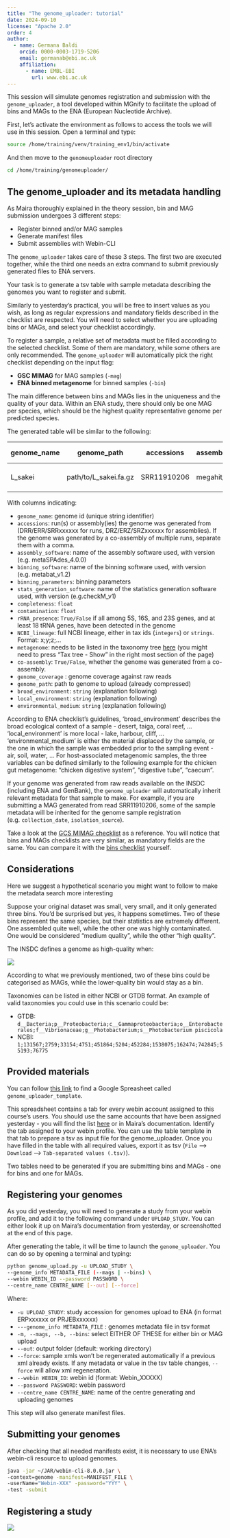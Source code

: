 ```yaml
---
title: "The genome_uploader: tutorial"
date: 2024-09-10
license: "Apache 2.0"
order: 4
author:
  - name: Germana Baldi
    orcid: 0000-0003-1719-5206
    email: germanab@ebi.ac.uk
    affiliation: 
      - name: EMBL-EBI
        url: www.ebi.ac.uk
---
```


This session will simulate genomes registration and submission with the `genome_uploader`, a tool developed within MGnify to facilitate the upload of bins and MAGs to the ENA (European Nucleotide Archive).

First, let's activate the environment as follows to access the tools we will use in this session. Open a terminal and type:

```bash
source /home/training/venv/training_env1/bin/activate
```

And then move to the `genomeuploader` root directory

```bash
cd /home/training/genomeuploader/
```

## The genome_uploader and its metadata handling

As Maira thoroughly explained in the theory session, bin and MAG submission undergoes 3 different steps:

* Register binned and/or MAG samples
* Generate manifest files
* Submit assemblies with Webin-CLI

The `genome_uploader` takes care of these 3 steps. The first two are executed together, while the third one needs an extra command to submit previously generated files to ENA servers.

:::{.callout-step .callout-tip}
Your task is to generate a tsv table with sample metadata describing the genomes you want to register and submit.
:::

Similarly to yesterday's practical, you will be free to insert values as you wish, as long as regular expressions and mandatory fields described in the checklist are respected. You will need to select whether you are uploading bins or MAGs, and select your checklist accordingly. 

:::{.callout-note}
To register a sample, a relative set of metadata must be filled according to the selected checklist. Some of them are mandatory, while some others are only recommended. The `genome_uploader` will automatically pick the right checklist depending on the input flag:

* __GSC MIMAG__ for MAG samples (`-mag`)
* __ENA binned metagenome__ for binned samples (`-bin`)
:::

The main difference between bins and MAGs lies in the uniqueness and the quality of your data. Within an ENA study, there should only be one MAG per species, which should be the highest quality representative genome per predicted species. 

The generated table will be similar to the following:

::: {.table-responsive}
| genome_name | genome_path | accessions | assembly_software | binning_software | binning_parameters | stats_generation_software | completeness | contamination | genome_coverage | metagenome | co-assembly | broad_environment | local_environment | environmental_medium | rRNA_presence | taxonomy_lineage |
| --- | --- | --- | --- | --- | --- | --- | --- | --- | --- | --- | --- | --- | --- | --- | --- | --- |
| L_sakei | path/to/L_sakei.fa.gz | SRR11910206 | megahit_v1.2.9 | metabat_v1.2 | default | CheckM2_v1.0.1 | 99.7 | 0.38 | 27 | marine sediment metagenome | False | marine | coast | coastal sediment | True | d__Bacteria;p__Firmicutes;c__Bacilli;o__Lactobacillales;f__Lactobacillaceae;g__Latilactobacillus;s__Lactobacillus sakei |
:::

With columns indicating:

  * `genome_name`: genome id (unique string identifier)
  * `accessions`: run(s) or assembly(ies) the genome was generated from (DRR/ERR/SRRxxxxxx for runs, DRZ/ERZ/SRZxxxxxx for assemblies). If the genome was generated by a co-assembly of multiple runs, separate them with a comma.
  * `assembly_software`: name of the assembly software used, with version (e.g. metaSPAdes_4.0.0)
  * `binning_software`: name of the binning software used, with version (e.g. metabat_v1.2)
  * `binning_parameters`: binning parameters
  * `stats_generation_software`: name of the statistics generation software used, with version (e.g.checkM_v1)
  * `completeness`: `float`
  * `contamination`: `float`
  * `rRNA_presence`: `True/False` if all among 5S, 16S, and 23S genes, and at least 18 tRNA genes, have been detected in the genome
  * `NCBI_lineage`: full NCBI lineage, either in tax ids (`integers`) or `strings`. Format: x;y;z;...
  * `metagenome`: needs to be listed in the taxonomy tree [here](<https://www.ebi.ac.uk/ena/browser/view/408169?show=tax-tree>) (you might need to press "Tax tree - Show" in the right most section of the page)
  * `co-assembly`: `True/False`, whether the genome was generated from a co-assembly.
  * `genome_coverage` : genome coverage against raw reads
  * `genome_path`: path to genome to upload (already compressed)
  * `broad_environment`: `string` (explanation following)
  * `local_environment`: `string` (explanation following)
  * `environmental_medium`: `string` (explanation following)

According to ENA checklist's guidelines, 'broad_environment' describes the broad ecological context of a sample - desert, taiga, coral reef, ... 'local_environment' is more local - lake, harbour, cliff, ... 'environmental_medium' is either the material displaced by the sample, or the one in which the sample was embedded prior to the sampling event - air, soil, water, ... For host-associated metagenomic samples, the three variables can be defined similarly to the following example for the chicken gut metagenome: "chicken digestive system", "digestive tube", "caecum". 

If your genome was generated from raw reads available on the INSDC (including ENA and GenBank), the `genome_uploader` will automatically inherit relevant metadata for that sample to make. For example, if you are submitting a MAG generated from read SRR11910206, some of the sample metadata will be inherited for the genome sample registration (e.g. `collection_date`, `isolation_source`). 

Take a look at the [GCS MIMAG checklist](https://www.ebi.ac.uk/ena/browser/view/ERC000047) as a reference. You will notice that bins and MAGs checklists are very similar, as mandatory fields are the same. You can compare it with the [bins checklist](https://www.ebi.ac.uk/ena/browser/view/ERC000050) yourself.

## Considerations

Here we suggest a hypothetical scenario you might want to follow to make the metadata search more interesting

Suppose your original dataset was small, very small, and it only generated three bins. You'd be surprised but yes, it happens sometimes. Two of these bins represent the same species, but their statistics are extremely different. One assembled quite well, while the other one was highly contaminated. One would be considered "medium quality", while the other "high quality". 

:::{.callout-tip}
The INSDC defines a genome as high-quality when: 

![](genome_uploader/high-quality-def-genomeUploader.png)
::: 

According to what we previously mentioned, two of these bins could be categorised as MAGs, while the lower-quality bin would stay as a bin.

:::{.callout-tip}
Taxonomies can be listed in either NCBI or GTDB format. An example of valid taxonomies you could use in this scenario could be:

* GTDB: `d__Bacteria;p__Proteobacteria;c__Gammaproteobacteria;o__Enterobacterales;f__Vibrionaceae;g__Photobacterium;s__Photobacterium piscicola`
* NCBI: `1;131567;2759;33154;4751;451864;5204;452284;1538075;162474;742845;55193;76775`
:::

## Provided materials
You can follow [this link](https://docs.google.com/spreadsheets/d/1eT05boK8MkGq6MNOBMa1w0qHD-n5e5aU03_nu4CBBiA/edit?usp=sharing) to find a Google Spreasheet called `genome_uploader_template`. 

This spreadsheet contains a tab for every webin account assigned to this course's users. You should use the same accounts that have been assigned yesterday - you will find the list [here](https://docs.google.com/document/d/1VnV5sf4oETrHjXwRpT7RBB00wABGLES1/edit#heading=h.gjdgxs) or in Maira's documentation. Identify the tab assigned to your webin profile. You can use the table template in that tab to prepare a tsv as input file for the genome_uploader. Once you have filled in the table with all required values, export it as tsv (`File` --> `Download` --> `Tab-separated values (.tsv)`).

:::{.callout-warning}
Two tables need to be generated if you are submitting bins and MAGs - one for bins and one for MAGs.
:::

## Registering your genomes

:::{.callout-warning}
As you did yesterday, you will need to generate a study from your webin profile, and add it to the following command under `UPLOAD_STUDY`. You can either look it up on Maira's documentation from yesterday, or screenshotted at the end of this page.
:::

After generating the table, it will be time to launch the `genome_uploader`. You can do so by opening a terminal and typing:

```bash
python genome_upload.py -u UPLOAD_STUDY \
--genome_info METADATA_FILE (--mags | --bins) \
--webin WEBIN_ID --password PASSWORD \
--centre_name CENTRE_NAME [--out] [--force]
```

Where:

* `-u UPLOAD_STUDY`: study accession for genomes upload to ENA (in format ERPxxxxxx or PRJEBxxxxxx)
* `---genome_info METADATA_FILE` : genomes metadata file in tsv format
* `-m, --mags, --b, --bins`: select EITHER OF THESE for either bin or MAG upload
* `--out`: output folder (default: working directory)
* `--force`: sample xmls won't be regenerated automatically if a previous xml already exists. If any metadata or value in the tsv table changes, `--force` will allow xml regeneration.
* `--webin WEBIN_ID`: webin id (format: Webin_XXXXX)
* `--password PASSWORD`: webin password
* `--centre_name CENTRE_NAME`: name of the centre generating and uploading genomes

This step will also generate manifest files. 

## Submitting your genomes
After checking that all needed manifests exist, it is necessary to use ENA's webin-cli resource to upload genomes.

```bash
java -jar ~/JAR/webin-cli-8.0.0.jar \
-context=genome -manifest=MANIFEST_FILE \
-userName="Webin-XXX" -password="YYY" \
-test -submit
```
## Registering a study
![](genome_uploader/register_a_study.png)
